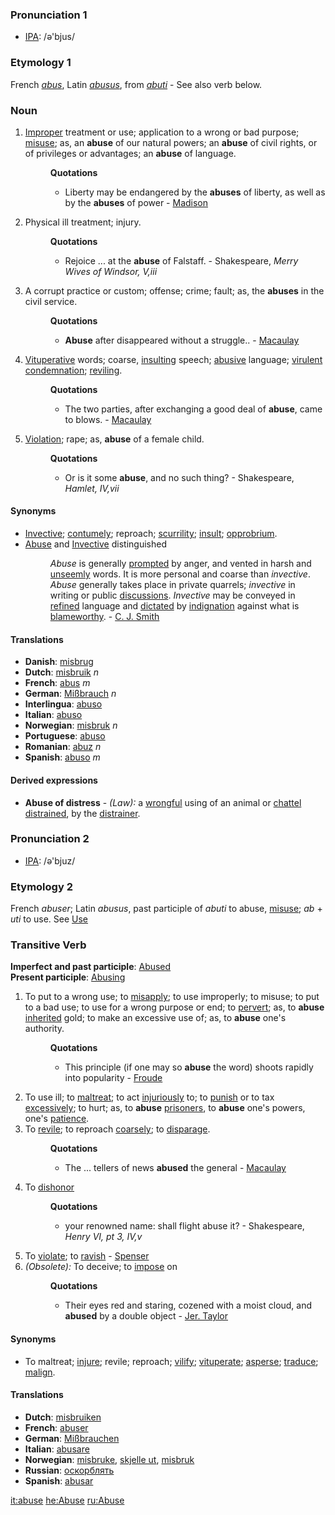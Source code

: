 === Pronunciation 1===
*[[w:IPA|IPA]]: /ə'bjus/
===Etymology 1===
French ''[[abus]]'', Latin ''[[abusus]]'', from ''[[abuti]]'' - See also verb below.
=== Noun ===
#[[Improper]] treatment or use; application to a wrong or bad purpose; [[misuse]]; as, an '''abuse''' of our natural powers; an '''abuse''' of civil rights, or of privileges or advantages; an '''abuse''' of language.
#:'''Quotations'''
#:*Liberty may be endangered by the '''abuses''' of liberty, as well as by the '''abuses''' of power - [[Madison]]
#Physical ill treatment; injury.
#:'''Quotations'''
#:*Rejoice ... at the '''abuse''' of Falstaff. - Shakespeare, ''Merry Wives of Windsor, V,iii''
#A corrupt practice or custom; offense; crime; fault; as, the '''abuses''' in the civil service.
#:'''Quotations'''
#:*'''Abuse''' after disappeared without a struggle.. - [[Macaulay]]
#[[Vituperative]] words; coarse, [[insulting]] speech; [[abusive]] language; [[virulent]] [[condemnation]]; [[reviling]].
#:'''Quotations'''
#:*The two parties, after exchanging a good deal of '''abuse''', came to blows. - [[Macaulay]]
#[[Violation]]; rape; as, '''abuse''' of a female child.
#:'''Quotations'''
#:*Or is it some '''abuse''', and no such thing? - Shakespeare, ''Hamlet, IV,vii'' 


====Synonyms====
*[[Invective]]; [[contumely]]; reproach; [[scurrility]]; [[insult]]; [[opprobrium]]. 
*[[Abuse]] and [[Invective]] distinguished
*:''Abuse'' is generally [[prompted]] by anger, and vented in harsh and [[unseemly]] words. It is more personal and coarse than ''invective''. ''Abuse'' generally takes place in private quarrels; ''invective'' in writing or public [[discussions]]. ''Invective'' may be conveyed in [[refined]] language and [[dictated]] by [[indignation]] against what is [[blameworthy]]. - [[C. J. Smith]] 

==== Translations ====
*'''Danish''': [[misbrug]] 
*'''Dutch''': [[misbruik]] ''n''
*'''French''': [[abus]] ''m''
*'''German''': [[Mißbrauch]] ''n''
*'''Interlingua''': [[abuso]]
*'''Italian''': [[abuso]]
*'''Norwegian''': [[misbruk]] ''n''
*'''Portuguese''': [[abuso]]
*'''Romanian''': [[abuz]] ''n''
*'''Spanish''': [[abuso]] ''m''

====Derived expressions====
*'''Abuse of distress''' - ''(Law):'' a [[wrongful]] using of an animal or [[chattel]] [[distrained]], by the [[distrainer]].

=== Pronunciation 2===
*[[w:IPA|IPA]]: /ə'bjuz/
===Etymology 2===
French ''abuser''; Latin ''abusus'', past participle of ''abuti'' to abuse, [[misuse]]; ''ab'' + ''uti'' to use. See [[Use]]
=== Transitive Verb ===
'''Imperfect and past participle''': [[Abused]]<br>
'''Present participle''': [[Abusing]]
#To put to a wrong use; to [[misapply]]; to use improperly; to misuse; to put to a bad use; to use for a wrong purpose or end; to [[pervert]]; as, to '''abuse''' [[inherited]] gold; to make an excessive use of; as, to '''abuse''' one's authority.
#:'''Quotations'''
#:*This principle (if one may so '''abuse''' the word) shoots rapidly into popularity - [[Froude]]
#To use ill; to [[maltreat]]; to act [[injuriously]] to; to [[punish]] or to tax [[excessively]]; to hurt; as, to '''abuse''' [[prisoners]], to '''abuse''' one's powers, one's [[patience]].
#To [[revile]]; to reproach [[coarsely]]; to [[disparage]].
#:'''Quotations'''
#:*The ... tellers of news '''abused''' the general - [[Macaulay]]
#To [[dishonor]]
#:'''Quotations'''
#:*your renowned name: shall flight abuse it? - Shakespeare, ''Henry VI, pt 3, IV,v''
#To [[violate]]; to [[ravish]] - [[Spenser]]
#''(Obsolete):'' To deceive; to [[impose]] on
#:'''Quotations'''
#:*Their eyes red and staring, cozened with a moist cloud, and '''abused''' by a double object - [[Jer. Taylor]]
====Synonyms====
*To maltreat; [[injure]]; revile; reproach; [[vilify]]; [[vituperate]]; [[asperse]]; [[traduce]]; [[malign]].

==== Translations ====
*'''Dutch''': [[misbruiken]]
*'''French''': [[abuser]]
*'''German''': [[Mißbrauchen]]
*'''Italian''': [[abusare]]
*'''Norwegian''': [[misbruke]], [[skjelle ut]], [[misbruk]]
*'''Russian''': [[оскорблять]]
*'''Spanish''': [[abusar]]


[[it:abuse]]
[[he:Abuse]]
[[ru:Abuse]]